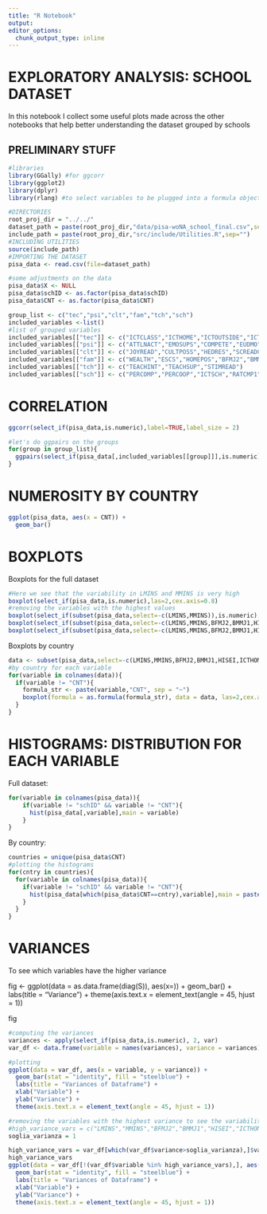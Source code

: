 ```yaml
---
title: "R Notebook"
output: 
editor_options: 
  chunk_output_type: inline
---
```


# EXPLORATORY ANALYSIS: SCHOOL DATASET

In this notebook I collect some useful plots made across the other notebooks that help better understanding the dataset grouped by schools

## PRELIMINARY STUFF

```r
#libraries
library(GGally) #for ggcorr
library(ggplot2)
library(dplyr)
library(rlang) #to select variables to be plugged into a formula object
```

```r
#DIRECTORIES
root_proj_dir = "../../"
dataset_path = paste(root_proj_dir,"data/pisa-woNA_school_final.csv",sep="")
include_path = paste(root_proj_dir,"src/include/Utilities.R",sep="")
#INCLUDING UTILITIES
source(include_path)
#IMPORTING THE DATASET
pisa_data <- read.csv(file=dataset_path)
```

```r
#some adjustments on the data
pisa_data$X <- NULL
pisa_data$schID <- as.factor(pisa_data$schID)
pisa_data$CNT <- as.factor(pisa_data$CNT)
```

```r
group_list <- c("tec","psi","clt","fam","tch","sch")
included_variables <-list()
#list of grouped variables
included_variables[["tec"]] <- c("ICTCLASS","ICTHOME","ICTOUTSIDE","ICTRES","AUTICT","COMPICT","INTICT","ENTUSE","HOMESCH","USESCH")
included_variables[["psi"]] <- c("ATTLNACT","EMOSUPS","COMPETE","EUDMO","GFOFAIL","SWBP","RESILIENCE","BELONG","BEINGBULLIED","PERFEED")
included_variables[["clt"]] <- c("JOYREAD","CULTPOSS","HEDRES","SCREADCOMP","LMINS","MMINS")
included_variables[["fam"]] <- c("WEALTH","ESCS","HOMEPOS","BFMJ2","BMMJ1","HISCED","HISEI")
included_variables[["tch"]] <- c("TEACHINT","TEACHSUP","STIMREAD")
included_variables[["sch"]] <- c("PERCOMP","PERCOOP","ICTSCH","RATCMP1")
```

# CORRELATION

```r
ggcorr(select_if(pisa_data,is.numeric),label=TRUE,label_size = 2)

#let's do ggpairs on the groups
for(group in group_list){
  ggpairs(select_if(pisa_data[,included_variables[[group]]],is.numeric),title = group)
}
```

# NUMEROSITY BY COUNTRY

```r
ggplot(pisa_data, aes(x = CNT)) +
  geom_bar()
```

# BOXPLOTS

Boxplots for the full dataset

```r
#Here we see that the variability in LMINS and MMINS is very high
boxplot(select_if(pisa_data,is.numeric),las=2,cex.axis=0.8)
#removing the variables with the highest values
boxplot(select_if(subset(pisa_data,select=-c(LMINS,MMINS)),is.numeric),las=2,cex.axis=0.8)
boxplot(select_if(subset(pisa_data,select=-c(LMINS,MMINS,BFMJ2,BMMJ1,HISEI)),is.numeric),las=2,cex.axis=0.8)
boxplot(select_if(subset(pisa_data,select=-c(LMINS,MMINS,BFMJ2,BMMJ1,HISEI,ICTHOME,HISCED,ICTSCH,RATCMP1)),is.numeric),las=2,cex.axis=0.8)
```

Boxplots by country

```r
data <- subset(pisa_data,select=-c(LMINS,MMINS,BFMJ2,BMMJ1,HISEI,ICTHOME,HISCED,ICTSCH,RATCMP1,schID))
#by country for each variable
for(variable in colnames(data)){
  if(variable != "CNT"){
    formula_str <- paste(variable,"CNT", sep = "~")
    boxplot(formula = as.formula(formula_str), data = data, las=2,cex.axis=0.8, main = variable)
  }
}
```

# HISTOGRAMS: DISTRIBUTION FOR EACH VARIABLE

Full dataset:

```r
for(variable in colnames(pisa_data)){
    if(variable != "schID" && variable != "CNT"){
      hist(pisa_data[,variable],main = variable)
    }
}
```

By country:

```r
countries = unique(pisa_data$CNT)
#plotting the histograms
for(cntry in countries){
  for(variable in colnames(pisa_data)){
    if(variable != "schID" && variable != "CNT"){
      hist(pisa_data[which(pisa_data$CNT==cntry),variable],main = paste(variable,cntry))
    }
  }
}
```

# VARIANCES

To see which variables have the higher variance

fig \<- ggplot(data = as.data.frame(diag(S)), aes(x=)) + geom_bar() + labs(title = "Variance") + theme(axis.text.x = element_text(angle = 45, hjust = 1))

fig

```r
#computing the variances
variances <- apply(select_if(pisa_data,is.numeric), 2, var)
var_df <- data.frame(variable = names(variances), variance = variances)

#plotting
ggplot(data = var_df, aes(x = variable, y = variance)) + 
  geom_bar(stat = "identity", fill = "steelblue") + 
  labs(title = "Variances of Dataframe") +
  xlab("Variable") +
  ylab("Variance") +
  theme(axis.text.x = element_text(angle = 45, hjust = 1))

#removing the variables with the highest variance to see the variability of the others
#high_variance_vars = c("LMINS","MMINS","BFMJ2","BMMJ1","HISEI","ICTHOME","HISCED","ICTSCH","RATCMP1")
soglia_varianza = 1

high_variance_vars = var_df[which(var_df$variance>soglia_varianza),]$variable
high_variance_vars
ggplot(data = var_df[!(var_df$variable %in% high_variance_vars),], aes(x = variable, y = variance)) + 
  geom_bar(stat = "identity", fill = "steelblue") + 
  labs(title = "Variances of Dataframe") +
  xlab("Variable") +
  ylab("Variance") +
  theme(axis.text.x = element_text(angle = 45, hjust = 1))
```
